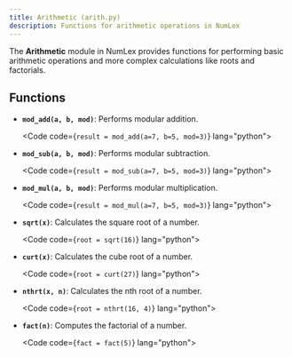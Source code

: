 ```yaml
---
title: Arithmetic (arith.py)
description: Functions for arithmetic operations in NumLex
---
```



The **Arithmetic** module in NumLex provides functions for performing basic arithmetic operations and more complex calculations like roots and factorials.

## Functions

- **`mod_add(a, b, mod)`**: Performs modular addition.

  <Code code={`result = mod_add(a=7, b=5, mod=3)`} lang="python"></Code>

- **`mod_sub(a, b, mod)`**: Performs modular subtraction.

  <Code code={`result = mod_sub(a=7, b=5, mod=3)`} lang="python"></Code>

- **`mod_mul(a, b, mod)`**: Performs modular multiplication.

  <Code code={`result = mod_mul(a=7, b=5, mod=3)`} lang="python"></Code>

- **`sqrt(x)`**: Calculates the square root of a number.

  <Code code={`root = sqrt(16)`} lang="python"></Code>

- **`curt(x)`**: Calculates the cube root of a number.

  <Code code={`root = curt(27)`} lang="python"></Code>

- **`nthrt(x, n)`**: Calculates the nth root of a number.

  <Code code={`root = nthrt(16, 4)`} lang="python"></Code>

- **`fact(n)`**: Computes the factorial of a number.

  <Code code={`fact = fact(5)`} lang="python"></Code>
